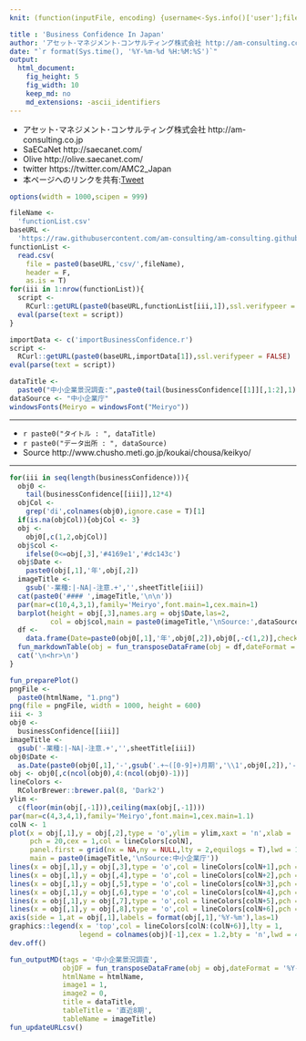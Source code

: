 ```yaml
---
knit: (function(inputFile, encoding) {username<-Sys.info()['user'];fileName<-'defaultPath.csv';pathToFile <-paste0('C:/Users/', username,'/Desktop/pathToCSV/');setwd(pathToFile);buf0<-read.csv(fileName,header = F,skip = 0,stringsAsFactor = F,check.names = F,fileEncoding = 'utf-8');timeStamp<-format(Sys.time(),'%Y%m%d%H%M%S');htmlName<-'BusinessConfidence';rmarkdown::render(inputFile, encoding = encoding, output_file = paste0('C:/Users/',username,buf0[2,1],'charts/','am-consulting.co.jp-',htmlName,'.html')) })

title : 'Business Confidence In Japan'
author: 'アセット･マネジメント･コンサルティング株式会社 http://am-consulting.co.jp'
date: "`r format(Sys.time(), '%Y-%m-%d %H:%M:%S')`"
output: 
  html_document:
    fig_height: 5
    fig_width: 10
    keep_md: no
    md_extensions: -ascii_identifiers 
---
```

<link href="http://knowledgevault.saecanet.com/components/rmarkdown-html.css" rel="stylesheet">
<script src="http://knowledgevault.saecanet.com/components/JavascriptCode.js"></script>
<style>.main-container {max-width : 1000px;}</style>

- アセット･マネジメント･コンサルティング株式会社 http://am-consulting.co.jp
- SaECaNet http://saecanet.com/
- Olive http://olive.saecanet.com/
- twitter https://twitter.com/AMC2_Japan
- 本ページへのリンクを共有:<a href="https://twitter.com/share" class="twitter-share-button" data-via="AMC2_Japan" data-size="large">Tweet</a> <script>!function(d,s,id){var js,fjs=d.getElementsByTagName(s)[0],p=/^http:/.test(d.location)?'http':'https';if(!d.getElementById(id)){js=d.createElement(s);js.id=id;js.src=p+'://platform.twitter.com/widgets.js';fjs.parentNode.insertBefore(js,fjs);}}(document, 'script', 'twitter-wjs');</script>

```r
options(width = 1000,scipen = 999)
```

```r
fileName <- 
  'functionList.csv'
baseURL <- 
  'https://raw.githubusercontent.com/am-consulting/am-consulting.github.io/master/'
functionList <- 
  read.csv(
    file = paste0(baseURL,'csv/',fileName),
    header = F,
    as.is = T)
for(iii in 1:nrow(functionList)){
  script <- 
    RCurl::getURL(paste0(baseURL,functionList[iii,1]),ssl.verifypeer = F)
  eval(parse(text = script))
}
```

```r
importData <- c('importBusinessConfidence.r')
script <-
  RCurl::getURL(paste0(baseURL,importData[1]),ssl.verifypeer = FALSE)
eval(parse(text = script))
```

```r
dataTitle <- 
  paste0("中小企業景況調査:",paste0(tail(businessConfidence[[1]][,1:2],1),collapse = '年'))
dataSource <- "中小企業庁"
windowsFonts(Meiryo = windowsFont("Meiryo"))
```

***

- `r paste0("タイトル : ", dataTitle)`
- `r paste0("データ出所 : ", dataSource)`
- Source http://www.chusho.meti.go.jp/koukai/chousa/keikyo/

***

```r
for(iii in seq(length(businessConfidence))){
  obj0 <- 
    tail(businessConfidence[[iii]],12*4)
  objCol <- 
    grep('di',colnames(obj0),ignore.case = T)[1]
  if(is.na(objCol)){objCol <- 3}
  obj <- 
    obj0[,c(1,2,objCol)]
  obj$col <- 
    ifelse(0<=obj[,3],'#4169e1','#dc143c')
  obj$Date <-
    paste0(obj[,1],'年',obj[,2])
  imageTitle <- 
    gsub('-業種:|-NA|-注意.+','',sheetTitle[iii])
  cat(paste0('#### ',imageTitle,'\n\n'))
  par(mar=c(10,4,3,1),family='Meiryo',font.main=1,cex.main=1)
  barplot(height = obj[,3],names.arg = obj$Date,las=2,
          col = obj$col,main = paste0(imageTitle,'\nSource:',dataSource),cex.names = 0.8)
  df <-
    data.frame(Date=paste0(obj0[,1],'年',obj0[,2]),obj0[,-c(1,2)],check.names = F,stringsAsFactors = F)
  fun_markdownTable(obj = fun_transposeDataFrame(obj = df,dateFormat = 0))
  cat('\n<hr>\n')
}
```

```r
fun_preparePlot()
pngFile <- 
  paste0(htmlName, "1.png")
png(file = pngFile, width = 1000, height = 600)
iii <- 3
obj0 <-
  businessConfidence[[iii]]
imageTitle <- 
  gsub('-業種:|-NA|-注意.+','',sheetTitle[iii])
obj0$Date <-
  as.Date(paste0(obj0[,1],'-',gsub('.+~([0-9]+)月期','\\1',obj0[,2]),'-1'))
obj <- obj0[,c(ncol(obj0),4:(ncol(obj0)-1))]
lineColors <-
  RColorBrewer::brewer.pal(8, 'Dark2')
ylim <- 
  c(floor(min(obj[,-1])),ceiling(max(obj[,-1])))
par(mar=c(4,3,4,1),family='Meiryo',font.main=1,cex.main=1.1)
colN <- 1
plot(x = obj[,1],y = obj[,2],type = 'o',ylim = ylim,xaxt = 'n',xlab = '',ylab = '',
     pch = 20,cex = 1,col = lineColors[colN],
     panel.first = grid(nx = NA,ny = NULL,lty = 2,equilogs = T),lwd = 1,
     main = paste0(imageTitle,'\nSource:中小企業庁'))
lines(x = obj[,1],y = obj[,3],type = 'o',col = lineColors[colN+1],pch = 20,cex = 1,lwd = 1)
lines(x = obj[,1],y = obj[,4],type = 'o',col = lineColors[colN+2],pch = 20,cex = 1,lwd = 1)
lines(x = obj[,1],y = obj[,5],type = 'o',col = lineColors[colN+3],pch = 20,cex = 1,lwd = 1)
lines(x = obj[,1],y = obj[,6],type = 'o',col = lineColors[colN+4],pch = 20,cex = 1,lwd = 1)
lines(x = obj[,1],y = obj[,7],type = 'o',col = lineColors[colN+5],pch = 20,cex = 1,lwd = 1)
lines(x = obj[,1],y = obj[,8],type = 'o',col = lineColors[colN+6],pch = 20,cex = 1,lwd = 1)
axis(side = 1,at = obj[,1],labels = format(obj[,1],'%Y-%m'),las=1)
graphics::legend(x = 'top',col = lineColors[colN:(colN+6)],lty = 1,
                 legend = colnames(obj)[-1],cex = 1.2,bty = 'n',lwd = 4)
dev.off()
```

```r
fun_outputMD(tags = '中小企業景況調査',
             objDF = fun_transposeDataFrame(obj = obj,dateFormat = '%Y-%m',colName = '項目',tailN=8),
             htmlName = htmlName,
             image1 = 1,
             image2 = 0,
             title = dataTitle,
             tableTitle = '直近8期',
             tableName = imageTitle)
fun_updateURLcsv()
```

<script>MakeNegative();</script>
<script>
  (function(i,s,o,g,r,a,m){i['GoogleAnalyticsObject']=r;i[r]=i[r]||function(){
  (i[r].q=i[r].q||[]).push(arguments)},i[r].l=1*new Date();a=s.createElement(o),
  m=s.getElementsByTagName(o)[0];a.async=1;a.src=g;m.parentNode.insertBefore(a,m)
  })(window,document,'script','https://www.google-analytics.com/analytics.js','ga');

  ga('create', 'UA-3077339-5', 'auto');
  ga('send', 'pageview');

</script>
